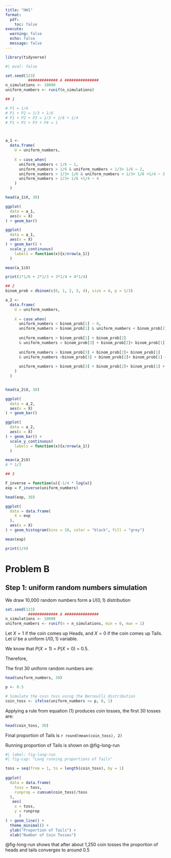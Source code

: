 ```yaml
---
title: "HW1"
format: 
  pdf:
    toc: false
execute: 
  warning: false
  echo: false
  message: false
---
```


```r
library(tidyverse)
```

```r
#| eval: false 

set.seed(123)
          ############# A ###############
n_simulations <- 10000
uniform_numbers <- runif(n_simulations)

## 1 

# P1 = 1/6 
# P1 + P2 = 1/3 + 1/6
# P1 + P2 + P3 = 1/3 + 1/6 + 1/4
# P1 + P2 + P3 + P4 = 1 



a_1 <-
  data.frame(
    U = uniform_numbers, 
    
    X = case_when(
      uniform_numbers < 1/6 ~ 1, 
      uniform_numbers > 1/6 & uniform_numbers < 1/3+ 1/6 ~ 2,
      uniform_numbers > 1/3+ 1/6 & uniform_numbers < 1/3+ 1/6 +1/4 ~ 3,
      uniform_numbers > 1/3+ 1/6 +1/4 ~ 4
    )
  )

head(a_1$X, 30)

ggplot(
  data = a_1, 
  aes(x = X)
) + geom_bar() 

ggplot(
  data = a_1, 
  aes(x = X)
) + geom_bar() + 
  scale_y_continuous(
    labels = function(x){x/nrow(a_1)}
  )

mean(a_1$X)

print(1*1/6 + 2*1/3 + 3*1/4 + 4*1/4)

## 2
binom_prob = dbinom(c(0, 1, 2, 3, 4), size = 4, p = 1/3)

a_2 <-
  data.frame(
    U = uniform_numbers, 
    
    X = case_when(
      uniform_numbers < binom_prob[1] ~ 0, 
      uniform_numbers > binom_prob[1] & uniform_numbers < binom_prob[2]+ binom_prob[1] ~1,
      
      uniform_numbers > binom_prob[1] + binom_prob[2] 
      & uniform_numbers < binom_prob[3] + binom_prob[2]+ binom_prob[1] ~2,
      
      uniform_numbers > binom_prob[3] + binom_prob[2]+ binom_prob[1]
      & uniform_numbers <binom_prob[3] + binom_prob[2]+ binom_prob[1] + binom_prob[4] ~3,
      
      uniform_numbers > binom_prob[3] + binom_prob[2]+ binom_prob[1] + binom_prob[4] ~ 4
    )
  )


head(a_2$X, 30)

ggplot(
  data = a_2, 
  aes(x = X)
) + geom_bar() 

ggplot(
  data = a_2, 
  aes(x = X)
) + geom_bar() + 
  scale_y_continuous(
    labels = function(x){x/nrow(a_1)}
  )

mean(a_2$X)
4 * 1/3

## 3 

F_inverse = function(u){-1/4 * log(u)}
exp = F_inverse(uniform_numbers)

head(exp, 30)

ggplot(
  data = data.frame(
    X = exp
  ), 
  aes(x = X)
) + geom_histogram(bins = 10, color = "black", fill = "grey") 

mean(exp)

print(1/4)
```

# Problem B 

## Step 1: uniform random numbers simulation 

We draw 10,000 random numbers form a $U(0,1)$ distribution

```r
set.seed(123)
          ############# A ###############
n_simulations <- 10000
uniform_numbers <- runif(n = n_simulations, min = 0, max = 1)

```

Let $X = 1$ if the coin comes up Heads, and $X = 0$ if the coin comes up Tails. Let $U$ be a uniform $U(0,1)$ variable. 

We know that $P(X = 1)$ = $P(X = 0)$ = 0.5. 

Therefore, 

\begin{equation}
\bold{X} = 
\begin{cases}
    x_0 = 0 ,\ U \leq P(X = 0)\\
    x_1 = 1 ,\ P(X = 0) < U \leq P(X = 0) + P(X = 1)
\end{cases}
\end{equation}

The first 30 uniform random numbers are: 
```r
head(uniform_numbers, 30)
```

```r
p <- 0.5

# Simulate the coin toss using the Bernoulli distribution
coin_toss <- ifelse(uniform_numbers <= p, 0, 1)

```

Applying a rule from equation (1) produces coin tosses, the first 30 tosses are: 

```r
head(coin_toss, 30)
```

Final proportion of Tails is `r round(mean(coin_toss), 2)`

Running proportion of Tails is shown on @fig-long-run

```r
#| label: fig-long-run
#| fig-cap: "Long running proportions of Tails" 

toss = seq(from = 1, to = length(coin_toss), by = 1)
           
ggplot(
  data = data.frame(
    toss = toss, 
    runprop = cumsum(coin_toss)/toss
  ), 
   aes(
    x = toss, 
    y = runprop
      )
) + geom_line() + 
  theme_minimal() + 
  ylab("Proportion of Tails") + 
  xlab("Number of Coin Tosses")

```

@fig-long-run shows that after about 1,250 coin tosses the proportion of heads and tails converges to around 0.5

